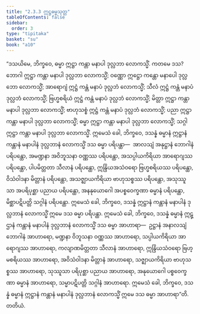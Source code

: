 ```yaml
---
title: "2.3.3 ဣဋ္ဌဓမ္မသုတ္တ"
tableOfContents: false
sidebar:
  order: 3
type: "tipitaka"
basket: "su"
book: "a10"
---
```



<DynamicBreadcrumb />

<Division number="73" book="a10" e="ch" v="17" p="364">

<Paragraph number="541" book="a10">
“ဒသယိမေ, ဘိက္ခဝေ, ဓမ္မာ ဣဋ္ဌာ ကန္တာ မနာပါ ဒုလ္လဘာ လောကသ္မိံ. ကတမေ ဒသ? ဘောဂါ ဣဋ္ဌာ ကန္တာ မနာပါ ဒုလ္လဘာ လောကသ္မိံ; ဝဏ္ဏော ဣဋ္ဌော ကန္တော မနာပေါ ဒုလ္လဘော လောကသ္မိံ; အာရောဂျံ ဣဋ္ဌံ ကန္တံ မနာပံ ဒုလ္လဘံ လောကသ္မိံ; သီလံ ဣဋ္ဌံ ကန္တံ မနာပံ ဒုလ္လဘံ လောကသ္မိံ; ဗြဟ္မစရိယံ ဣဋ္ဌံ ကန္တံ မနာပံ ဒုလ္လဘံ လောကသ္မိံ; မိတ္တာ ဣဋ္ဌာ ကန္တာ မနာပါ ဒုလ္လဘာ လောကသ္မိံ; ဗာဟုသစ္စံ ဣဋ္ဌံ ကန္တံ မနာပံ ဒုလ္လဘံ လောကသ္မိံ; ပညာ ဣဋ္ဌာ ကန္တာ မနာပါ ဒုလ္လဘာ လောကသ္မိံ; ဓမ္မာ ဣဋ္ဌာ ကန္တာ မနာပါ ဒုလ္လဘာ လောကသ္မိံ; သဂ္ဂါ ဣဋ္ဌာ ကန္တာ မနာပါ ဒုလ္လဘာ လောကသ္မိံ.
</Paragraph>

<Paragraph number="542" book="a10">
ဣမေသံ ခေါ, ဘိက္ခဝေ, ဒသန္နံ ဓမ္မာနံ ဣဋ္ဌာနံ ကန္တာနံ မနာပါနံ ဒုလ္လဘာနံ လောကသ္မိံ ဒသ ဓမ္မာ ပရိပန္ထာ—  အာလသျံ အနုဋ္ဌာနံ ဘောဂါနံ ပရိပန္ထော, အမဏ္ဍနာ အဝိဘူသနာ ဝဏ္ဏဿ ပရိပန္ထော, အသပ္ပါယကိရိယာ အာရောဂျဿ ပရိပန္ထော, ပါပမိတ္တတာ သီလာနံ ပရိပန္ထော, ဣန္ဒြိယအသံဝရော ဗြဟ္မစရိယဿ ပရိပန္ထော, ဝိသံဝါဒနာ မိတ္တာနံ ပရိပန္ထော, အသဇ္ဈာယကိရိယာ ဗာဟုသစ္စဿ ပရိပန္ထော, အသုဿူသာ အပရိပုစ္ဆာ ပညာယ ပရိပန္ထော, အနနုယောဂေါ အပစ္စဝေက္ခဏာ ဓမ္မာနံ ပရိပန္ထော, မိစ္ဆာပဋိပတ္တိ သဂ္ဂါနံ ပရိပန္ထော. ဣမေသံ ခေါ, ဘိက္ခဝေ, ဒသန္နံ ဣဋ္ဌာနံ ကန္တာနံ မနာပါနံ ဒုလ္လဘာနံ လောကသ္မိံ ဣမေ ဒသ ဓမ္မာ ပရိပန္ထာ.
</Paragraph>

<Paragraph number="543" book="a10">
ဣမေသံ ခေါ, ဘိက္ခဝေ, ဒသန္နံ ဓမ္မာနံ ဣဋ္ဌာနံ ကန္တာနံ မနာပါနံ ဒုလ္လဘာနံ လောကသ္မိံ ဒသ ဓမ္မာ အာဟာရာ—  ဥဋ္ဌာနံ အနာလသျံ ဘောဂါနံ အာဟာရော, မဏ္ဍနာ ဝိဘူသနာ ဝဏ္ဏဿ အာဟာရော, သပ္ပါယကိရိယာ အာရောဂျဿ အာဟာရော, ကလျာဏမိတ္တတာ သီလာနံ အာဟာရော, ဣန္ဒြိယသံဝရော ဗြဟ္မစရိယဿ အာဟာရော, အဝိသံဝါဒနာ မိတ္တာနံ အာဟာရော, သဇ္ဈာယကိရိယာ ဗာဟုသစ္စဿ အာဟာရော, သုဿူသာ ပရိပုစ္ဆာ ပညာယ အာဟာရော, အနုယောဂေါ ပစ္စဝေက္ခဏာ ဓမ္မာနံ အာဟာရော, သမ္မာပဋိပတ္တိ သဂ္ဂါနံ အာဟာရော. ဣမေသံ ခေါ, ဘိက္ခဝေ, ဒသန္နံ ဓမ္မာနံ ဣဋ္ဌာနံ ကန္တာနံ မနာပါနံ ဒုလ္လဘာနံ လောကသ္မိံ ဣမေ ဒသ ဓမ္မာ အာဟာရာ”တိ.

</Paragraph>
</Division>

<Paragraph number="544" type="center" book="a10">
တတိယံ.
</Paragraph>